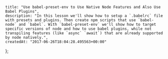     title: "Use babel-preset-env to Use Native Node Features and Also Use Babel Plugins",
    description: "In this lesson we'll show how to setup a `.babelrc` file with presets and plugins. Then create npm scripts that use `babel-node` and `babel`. With `babel-preset-env` we'll show how to target specific versions of node and how to use babel plugins, while not transpiling features (like `async` `await`) that are already supported by node natively.",
    createdAt: "2017-06-26T18:04:28.495563+00:00"
};


    
